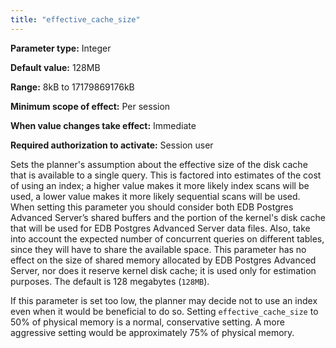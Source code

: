 ```yaml
---
title: "effective_cache_size"
---
```


<div id="effective_cache_size" class="registered_link"></div>

**Parameter type:** Integer

**Default value:** 128MB

**Range:** 8kB to 17179869176kB

**Minimum scope of effect:** Per session

**When value changes take effect:** Immediate

**Required authorization to activate:** Session user

Sets the planner's assumption about the effective size of the disk cache that is available to a single query. This is factored into estimates of the cost of using an index; a higher value makes it more likely index scans will be used, a lower value makes it more likely sequential scans will be used. When setting this parameter you should consider both EDB Postgres Advanced Server’s shared buffers and the portion of the kernel's disk cache that will be used for EDB Postgres Advanced Server data files. Also, take into account the expected number of concurrent queries on different tables, since they will have to share the available space. This parameter has no effect on the size of shared memory allocated by EDB Postgres Advanced Server, nor does it reserve kernel disk cache; it is used only for estimation purposes. The default is 128 megabytes (`128MB`).

If this parameter is set too low, the planner may decide not to use an index even when it would be beneficial to do so. Setting `effective_cache_size` to 50% of physical memory is a normal, conservative setting. A more aggressive setting would be approximately 75% of physical memory.
